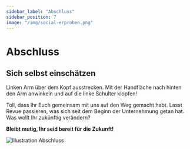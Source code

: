 ```yaml
---
sidebar_label: "Abschluss"
sidebar_position: 7
image: "/img/social-erproben.png"
---
```



# Abschluss

## Sich selbst einschätzen

Linken Arm über dem Kopf ausstrecken. Mit der Handfläche nach hinten den Arm anwinkeln und auf die linke Schulter klopfen!

Toll, dass Ihr Euch gemeinsam mit uns auf den Weg gemacht habt. Lasst Revue passieren, was sich seit dem Beginn der Unternehmung getan hat. Was wollt Ihr zukünftig verändern?

**Bleibt mutig, Ihr seid bereit für die Zukunft!**

<img src="/img/07_abschlussillustration.png" alt="Illustration Abschluss" className="w-full" />

[//]: # (<MethodCard)

[//]: # (	title={"Sich selbst einschätzen"})

[//]: # (	surtitle="Bild")

[//]: # (	imageUrl={"/img/06_hero.png"})

[//]: # (	className="mt-5")

[//]: # (	footer={)

[//]: # (		<Link)

[//]: # (			className="text-magenta-500 underline")

[//]: # (			href={"pathname:///img/07_abschlussillustration.png"})

[//]: # (			icon={<EditIcon className="w-3 h-3 text-inherit" />})

[//]: # (		>)

[//]: # (			PNG-Datei)

[//]: # (		</Link>)

[//]: # (	})

[//]: # (/>)